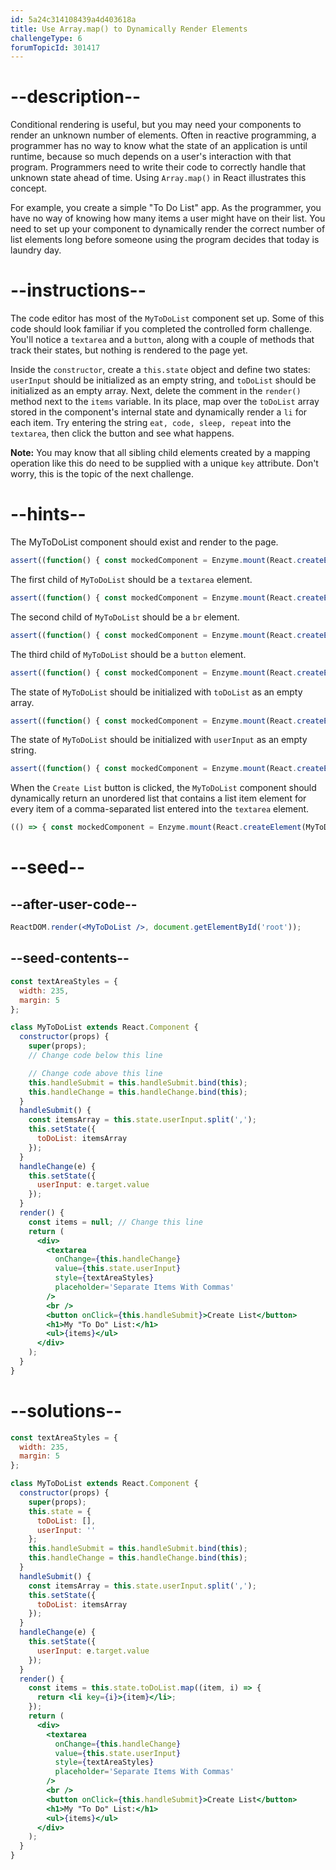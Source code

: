 ```yaml
---
id: 5a24c314108439a4d403618a
title: Use Array.map() to Dynamically Render Elements
challengeType: 6
forumTopicId: 301417
---
```


# --description--

Conditional rendering is useful, but you may need your components to render an unknown number of elements. Often in reactive programming, a programmer has no way to know what the state of an application is until runtime, because so much depends on a user's interaction with that program. Programmers need to write their code to correctly handle that unknown state ahead of time. Using `Array.map()` in React illustrates this concept.

For example, you create a simple "To Do List" app. As the programmer, you have no way of knowing how many items a user might have on their list. You need to set up your component to dynamically render the correct number of list elements long before someone using the program decides that today is laundry day.

# --instructions--

The code editor has most of the `MyToDoList` component set up. Some of this code should look familiar if you completed the controlled form challenge. You'll notice a `textarea` and a `button`, along with a couple of methods that track their states, but nothing is rendered to the page yet.

Inside the `constructor`, create a `this.state` object and define two states: `userInput` should be initialized as an empty string, and `toDoList` should be initialized as an empty array. Next, delete the comment in the `render()` method next to the `items` variable. In its place, map over the `toDoList` array stored in the component's internal state and dynamically render a `li` for each item. Try entering the string `eat, code, sleep, repeat` into the `textarea`, then click the button and see what happens.

**Note:** You may know that all sibling child elements created by a mapping operation like this do need to be supplied with a unique `key` attribute. Don't worry, this is the topic of the next challenge.

# --hints--

The MyToDoList component should exist and render to the page.

```js
assert((function() { const mockedComponent = Enzyme.mount(React.createElement(MyToDoList)); return mockedComponent.find('MyToDoList').length === 1; })());
```

The first child of `MyToDoList` should be a `textarea` element.

```js
assert((function() { const mockedComponent = Enzyme.mount(React.createElement(MyToDoList)); return mockedComponent.find('MyToDoList').children().childAt(0).type() === 'textarea'; })());
```

The second child of `MyToDoList` should be a `br` element.

```js
assert((function() { const mockedComponent = Enzyme.mount(React.createElement(MyToDoList)); return mockedComponent.find('MyToDoList').children().childAt(1).type() === 'br'; })());
```

The third child of `MyToDoList` should be a `button` element.

```js
assert((function() { const mockedComponent = Enzyme.mount(React.createElement(MyToDoList)); return mockedComponent.find('MyToDoList').children().childAt(2).type() === 'button'; })());
```

The state of `MyToDoList` should be initialized with `toDoList` as an empty array.

```js
assert((function() { const mockedComponent = Enzyme.mount(React.createElement(MyToDoList)); const initialState = mockedComponent.state(); return Array.isArray(initialState.toDoList) === true && initialState.toDoList.length === 0; })());
```

The state of `MyToDoList` should be initialized with `userInput` as an empty string.

```js
assert((function() { const mockedComponent = Enzyme.mount(React.createElement(MyToDoList)); const initialState = mockedComponent.state(); return typeof initialState.userInput === 'string' && initialState.userInput.length === 0; })());
```

When the `Create List` button is clicked, the `MyToDoList` component should dynamically return an unordered list that contains a list item element for every item of a comma-separated list entered into the `textarea` element.

```js
(() => { const mockedComponent = Enzyme.mount(React.createElement(MyToDoList)); const simulateChange = (el, value) => el.simulate('change', { target: { value } }); const state_1 = () => { return mockedComponent.find('ul').find('li'); }; const setInput = () => { return simulateChange( mockedComponent.find('textarea'), 'testA, testB, testC' ); }; const click = () => { return mockedComponent.find('button').simulate('click'); }; const state_2 = () => { const nodes = mockedComponent.find('ul').find('li'); return { nodes, text: nodes.reduce((t, n) => t + n.text().trim(), '') }; }; const setInput_2 = () => { return simulateChange( mockedComponent.find('textarea'), 't1, t2, t3, t4, t5, t6' ); }; const click_1 = () => { return mockedComponent.find('button').simulate('click'); }; const state_3 = () => { const nodes = mockedComponent.find('ul').find('li'); return { nodes, text: nodes.reduce((t, n) => t + n.text().trim(), '') }; }; const awaited_state_1 = state_1(); const awaited_setInput = setInput(); const awaited_click = click(); const awaited_state_2 = state_2(); const awaited_setInput_2 = setInput_2(); const awaited_click_1 = click_1(); const awaited_state_3 = state_3(); assert( awaited_state_1.length === 0 && awaited_state_2.nodes.length === 3 && awaited_state_3.nodes.length === 6 && awaited_state_2.text === 'testAtestBtestC' && awaited_state_3.text === 't1t2t3t4t5t6' ); })();
```

# --seed--

## --after-user-code--

```jsx
ReactDOM.render(<MyToDoList />, document.getElementById('root'));
```

## --seed-contents--

```jsx
const textAreaStyles = {
  width: 235,
  margin: 5
};

class MyToDoList extends React.Component {
  constructor(props) {
    super(props);
    // Change code below this line

    // Change code above this line
    this.handleSubmit = this.handleSubmit.bind(this);
    this.handleChange = this.handleChange.bind(this);
  }
  handleSubmit() {
    const itemsArray = this.state.userInput.split(',');
    this.setState({
      toDoList: itemsArray
    });
  }
  handleChange(e) {
    this.setState({
      userInput: e.target.value
    });
  }
  render() {
    const items = null; // Change this line
    return (
      <div>
        <textarea
          onChange={this.handleChange}
          value={this.state.userInput}
          style={textAreaStyles}
          placeholder='Separate Items With Commas'
        />
        <br />
        <button onClick={this.handleSubmit}>Create List</button>
        <h1>My "To Do" List:</h1>
        <ul>{items}</ul>
      </div>
    );
  }
}
```

# --solutions--

```jsx
const textAreaStyles = {
  width: 235,
  margin: 5
};

class MyToDoList extends React.Component {
  constructor(props) {
    super(props);
    this.state = {
      toDoList: [],
      userInput: ''
    };
    this.handleSubmit = this.handleSubmit.bind(this);
    this.handleChange = this.handleChange.bind(this);
  }
  handleSubmit() {
    const itemsArray = this.state.userInput.split(',');
    this.setState({
      toDoList: itemsArray
    });
  }
  handleChange(e) {
    this.setState({
      userInput: e.target.value
    });
  }
  render() {
    const items = this.state.toDoList.map((item, i) => {
      return <li key={i}>{item}</li>;
    });
    return (
      <div>
        <textarea
          onChange={this.handleChange}
          value={this.state.userInput}
          style={textAreaStyles}
          placeholder='Separate Items With Commas'
        />
        <br />
        <button onClick={this.handleSubmit}>Create List</button>
        <h1>My "To Do" List:</h1>
        <ul>{items}</ul>
      </div>
    );
  }
}
```
